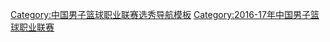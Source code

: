 {{Navbox
| name = 2016年CBA选秀
| title = [[2016年CBA选秀|{{color|yellow|2016年CBA选秀}}]]
| titlestyle = background:#CC0001; color:white; border: 3px solid #EBEAD5
| basestyle = background:#CC0001;color:white;
| listclass = hlist
| nowrapitems = yes
| state = {{{state|autocollapse}}}

| group1 = 第一輪
| list1 = 
* [[郭凯 (篮球运动员)|郭凯]]
* [[史仪]]
* [[黄子恒 (篮球运动员)|黄子恒]]
* [[胡珑贸]]
* [[唐子豪]]
* [[张嘉毅]]
* [[王洪 (篮球运动员)|王洪]]

| group2 = 第二輪
| list2 =
* [[谷玥灼]]

|belowclass = hlist
|below = {{中国男子篮球职业联赛选秀模板列表}}
}}<noinclude>
{{collapsible option}}
[[Category:中国男子篮球职业联赛选秀导航模板]]
[[Category:2016-17年中国男子篮球职业联赛]]
</noinclude>